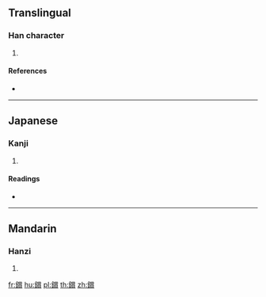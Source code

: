 {{character info/new}}
==Translingual==

===Han character===
{{Han char|rn=167|rad=金|as=15|sn=23|four=|canj=CFBC,XCFBC}}

# {{defn|Han|sort=金15}}

====References====
* {{Han ref|kx=1325.310|dkj=41012|dj=1827.020|hdz=64269.190|uh=945C|ud=37980}}

----

==Japanese==

===Kanji===
{{ja-kanji|grade=|rs=金15}}

# {{defn|lang=ja|sort=金15}}

====Readings====
* {{ja-readings|on=[[しょう]] (shō)|kun=[[かれいい]] (kareii), [[べんとう]] (bentou)|nanori=}}

----

==Mandarin==

===Hanzi===
{{cmn-hanzi|pin=[[shàng]] ([[shang4]])|wg=shang<sup>4</sup>}}

# {{defn|lang=cmn|sort=金15}}

[[fr:鑜]]
[[hu:鑜]]
[[pl:鑜]]
[[th:鑜]]
[[zh:鑜]]